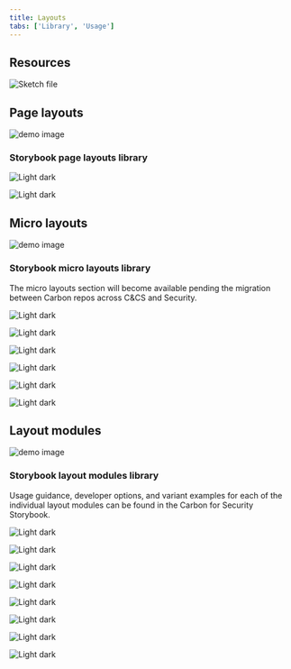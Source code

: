 ```yaml
---
title: Layouts
tabs: ['Library', 'Usage']
---
```


## Resources

<Row className="resource-card-group">
  <Column colMd={4} colLg={4} noGutterSm>
    <ResourceCard
      subTitle="Carbon for C&CS Layouts"
      actionIcon="launch"
      aspectRatio="2:1"
      href="sketch://add-library/cloud/8f922fac-1243-44d7-a551-bd31d5ded1fd">

![Sketch file](images/sketch-icon.png)

  </ResourceCard>
  </Column>
</Row>

## Page layouts

<FeatureCard
  title="Usage guidance"
  actionIcon="arrowRight"
  href="./usage#layouts"
  color="light">

![demo image](images/page-layouts-cover.jpg)

</FeatureCard>

### Storybook page layouts library

<Row>
  <Column colMd={4} colLg={4} noGutterSm>
    <ImageCard
      aspectRatio="4:3"
      href="https://ibm-security.carbondesignsystem.com/?path=/story/page-layouts-canary-detail--default"
      actionIcon="launch"
      subTitleColor="light"
      subTitle="Details page layout">

![Light dark](images/storybook-page-layout-1.jpg)

  </ImageCard>
  </Column>
  <Column colMd={4} colLg={4} noGutterSm>
    <ImageCard
      aspectRatio="4:3"
      href="https://ibm-security.carbondesignsystem.com/?path=/story/page-layouts-canary-overview--default"
      actionIcon="launch"
      subTitleColor="light"
      subTitle="Overview page layout">

![Light dark](images/storybook-page-layout-2.jpg)

  </ImageCard>
  </Column>
</Row>

## Micro layouts

<FeatureCard
  title="Usage guidance"
  actionIcon="arrowRight"
  href="./usage#micro-layouts"
  color="light">

![demo image](images/micro-layouts-cover.jpg)

</FeatureCard>

### Storybook micro layouts library

<Caption>The micro layouts section will become available pending the migration between Carbon repos across C&CS and Security.</Caption>

<Row>
  <Column colMd={4} colLg={4} noGutterSm>
    <ImageCard disabled aspectRatio="4:3" subTitle="Screenshot card layout">

![Light dark](images/micro-screenshot-card.jpg)

  </ImageCard>
  </Column>
  <Column colMd={4} colLg={4} noGutterSm>
    <ImageCard disabled aspectRatio="4:3" subTitle="DescriptionList card layout">

![Light dark](images/micro-descriptionList-card.jpg)

  </ImageCard>
  </Column>
  <Column colMd={4} colLg={4} noGutterSm>
    <ImageCard disabled aspectRatio="4:3" subTitle="Query card layout">

![Light dark](images/micro-query-card.jpg)

  </ImageCard>
  </Column>
  <Column colMd={4} colLg={4} noGutterSm>
    <ImageCard disabled aspectRatio="4:3" subTitle="Threat card layout">

![Light dark](images/micro-threat-card.jpg)

  </ImageCard>
  </Column>
  <Column colMd={4} colLg={4} noGutterSm>
    <ImageCard disabled aspectRatio="4:3" subTitle="Task list layout">

![Light dark](images/micro-task-list.jpg)

  </ImageCard>
  </Column>
  <Column colMd={4} colLg={4} noGutterSm>
    <ImageCard disabled aspectRatio="4:3" subTitle="Timeline list layout">

![Light dark](images/micro-timeline-list.jpg)

  </ImageCard>
  </Column>
</Row>

## Layout modules

<FeatureCard
  title="Usage guidance"
  actionIcon="arrowRight"
  href="./usage#layout-modules"
  color="light">

![demo image](images/layout-modules-cover.jpg)

</FeatureCard>

### Storybook layout modules library

Usage guidance, developer options, and variant examples for each of the individual layout modules can be found in the Carbon for Security Storybook.


<Row>
  <Column colMd={4} colLg={4} noGutterSm>
    <ImageCard
      aspectRatio="4:3"
      href="https://ibm-security.carbondesignsystem.com/?path=/docs/layout-modules-actionbarmodule--default"
      actionIcon="launch"
      subTitleColor="light"
      subTitle="ActionBar module">

![Light dark](images/action-bar-module.jpg)

  </ImageCard>
  </Column>
  <Column colMd={4} colLg={4} noGutterSm>
    <ImageCard
      aspectRatio="4:3"
      href="https://ibm-security.carbondesignsystem.com/?path=/docs/layout-modules-icamodule--default"
      actionIcon="launch"
      subTitleColor="light"
      subTitle="ICA module">

![Light dark](images/big-numbers-module.jpg)

  </ImageCard>
  </Column>
   <Column colMd={4} colLg={4} noGutterSm>
    <ImageCard
      aspectRatio="4:3"
      href="https://ibm-security.carbondesignsystem.com/?path=/docs/layout-modules-buttonclustermodule--default"
      actionIcon="launch"
      subTitleColor="light"
      subTitle="ButtonCluster module">

![Light dark](images/button-cluster-module.jpg)

  </ImageCard>
  </Column>
  <Column colMd={4} colLg={4} noGutterSm>
    <ImageCard
      aspectRatio="4:3"
      href="https://ibm-security.carbondesignsystem.com/?path=/docs/layout-modules-cardareamodule--default"
      actionIcon="launch"
      subTitleColor="light"
      subTitle="Card area module">

![Light dark](images/card-module.jpg)

  </ImageCard>
  </Column>
  <Column colMd={4} colLg={4} noGutterSm>
    <ImageCard
      aspectRatio="4:3"
      href="https://ibm-security.carbondesignsystem.com/?path=/docs/layout-modules-descriptionmodule--default"
      actionIcon="launch"
      subTitleColor="light"
      subTitle="Description module">

![Light dark](images/description-module.jpg)

  </ImageCard>
  </Column>
  <Column colMd={4} colLg={4} noGutterSm>
    <ImageCard
      aspectRatio="4:3"
      href="https://ibm-security.carbondesignsystem.com/?path=/docs/layout-modules-descriptionlistmodule--default"
      actionIcon="launch"
      subTitleColor="light"
      subTitle="DescriptionList module">

![Light dark](images/description-list-module.jpg)

  </ImageCard>
  </Column>
  <Column colMd={4} colLg={4} noGutterSm>
    <ImageCard disabled aspectRatio="4:3" subTitle="ListItem module (available late April)">

![Light dark](images/list-item-module.jpg)

  </ImageCard>
  </Column>
   <Column colMd={4} colLg={4} noGutterSm>
    <ImageCard
      aspectRatio="4:3"
      href="https://ibm-security.carbondesignsystem.com/?path=/docs/layout-modules-titlebarmodule--default"
      actionIcon="launch"
      subTitleColor="light"
      subTitle="TitleBar module">

![Light dark](images/title-bar-module.jpg)

  </ImageCard>
  </Column>
</Row>
